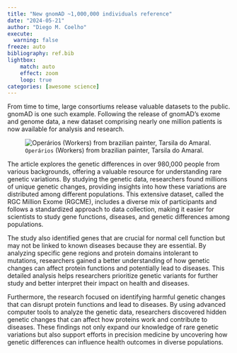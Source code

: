 ```yaml
---
title: "New gnomAD ~1,000,000 individuals reference"
date: "2024-05-21"
author: "Diego M. Coelho"
execute:
  warning: false
freeze: auto
bibliography: ref.bib
lightbox:
    match: auto
    effect: zoom
    loop: true
categories: [awesome science]
---
```


From time to time, large consortiums release valuable datasets to the public. gnomAD is one such example. Following the release of gnomAD's exome and genome data, a new dataset comprising nearly one million patients is now available for analysis and research.

![`Operários` (Workers) from brazilian painter, Tarsila do Amaral.](fig1.png)

The article explores the genetic differences in over 980,000 people from various backgrounds, offering a valuable resource for understanding rare genetic variations. By studying the genetic data, researchers found millions of unique genetic changes, providing insights into how these variations are distributed among different populations. This extensive dataset, called the RGC Million Exome (RGCME), includes a diverse mix of participants and follows a standardized approach to data collection, making it easier for scientists to study gene functions, diseases, and genetic differences among populations.

The study also identified genes that are crucial for normal cell function but may not be linked to known diseases because they are essential. By analyzing specific gene regions and protein domains intolerant to mutations, researchers gained a better understanding of how genetic changes can affect protein functions and potentially lead to diseases. This detailed analysis helps researchers prioritize genetic variants for further study and better interpret their impact on health and diseases.

Furthermore, the research focused on identifying harmful genetic changes that can disrupt protein functions and lead to diseases. By using advanced computer tools to analyze the genetic data, researchers discovered hidden genetic changes that can affect how proteins work and contribute to diseases. These findings not only expand our knowledge of rare genetic variations but also support efforts in precision medicine by uncovering how genetic differences can influence health outcomes in diverse populations.
